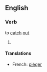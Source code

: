 ==English==
===Verb===
to [[catch]] [[out]]
#{{defn}}

====Translations====
{{top}}
*French: [[piéger]]
{{bottom}}